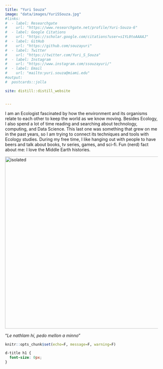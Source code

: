 ```yaml
---
title: "Yuri Souza"
image: "data/images/YuriSSouza.jpg"
#links:
#  - label: Researchgate
#    url: "https://www.researchgate.net/profile/Yuri-Souza-6"
#  - label: Google Citations   
#    url: "https://scholar.google.com/citations?user=s1YL0toAAAAJ"
#  - label: GitHub
#    url: "https://github.com/souzayuri"
#  - label: Twitter
#    url: "https://twitter.com/Yuri_S_Souza"
#  - label: Instagram
#    url: "https://www.instagram.com/ssouzayuri/"
#  - label: Email
#    url: "mailto:yuri.souza@miami.edu"
#output:
#  postcards::jolla

site: distill::distill_website


---
```


I am an Ecologist fascinated by how the environment and its organisms relate to each other to keep the world as we know moving. Besides Ecology, I also spend a lot of time reading and searching about technology, computing, and Data Science. This last one was something that grew on me in the past years, so I am trying to connect its techniques and tools with Ecology studies. During my free time, I like hanging out with people to have beers and talk about books, tv series, games, and sci-fi. Fun (nerd) fact about me: I love the Middle Earth histories.


<img src="data/images/generatedtext.jpg" alt="isolated" width="565">


"*Le nathlam hí, pedo mellon a minno*"


```r
knitr::opts_chunk$set(echo=F, message=F, warning=F)
```

```css

d-title h1 {
  font-size: 0px;
}

```


<div class="layout-chunk" data-layout="l-screen">
<div id="particles-js"></div>
</div>
<script src="./assets/particles.min.js"></script>
<script src="./assets/app.js"></script>
